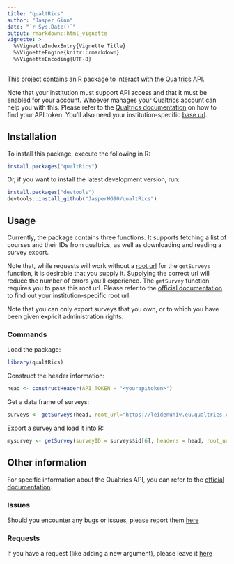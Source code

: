 ```yaml
---
title: "qualtRics"
author: "Jasper Ginn"
date: "`r Sys.Date()`"
output: rmarkdown::html_vignette
vignette: >
  %\VignetteIndexEntry{Vignette Title}
  %\VignetteEngine{knitr::rmarkdown}
  %\VignetteEncoding{UTF-8}
---
```


This project contains an R package to interact with the [Qualtrics API](https://www.qualtrics.com/). 

Note that your institution must support API access and that it must be enabled for your account. Whoever manages your Qualtrics account can help you with this. Please refer to the [Qualtrics documentation](https://api.qualtrics.com/docs/authentication) on how to find your API token. You'll also need your institution-specific [base url](https://api.qualtrics.com/docs/root-url).

## Installation

To install this package, execute the following in R:

```r
install.packages("qualtRics")
```

Or, if you want to install the latest development version, run:

```r
install.packages("devtools")
devtools::install_github("JasperHG90/qualtRics")
```

## Usage

Currently, the package contains three functions. It supports fetching a list of courses and their IDs from qualtrics, as well as downloading and reading a survey export. 

Note that, while requests will work without a [root url](https://api.qualtrics.com/docs/root-url) for the `getSurveys` function, it is desirable that you supply it. Supplying the correct url will reduce the number of errors you'll experience. The `getSurvey` function requires you to pass this root url. Please refer to the [official documentation](https://api.qualtrics.com/docs/root-url) to find out your institution-specific root url.

Note that you can only export surveys that you own, or to which you have been given explicit administration rights.

### Commands

Load the package:

```r
library(qualtRics)
```

Construct the header information:

```r
head <- constructHeader(API.TOKEN = "<yourapitoken>")
```

Get a data frame of surveys:

```r
surveys <- getSurveys(head, root_url="https://leidenuniv.eu.qualtrics.com") # URL is for my own institution
```

Export a survey and load it into R:

```r
mysurvey <- getSurvey(surveyID = surveys$id[6], headers = head, root_url = "https://leidenuniv.eu.qualtrics.com", verbose = TRUE)
```

## Other information

For specific information about the Qualtrics API, you can refer to the [official documentation](https://api.qualtrics.com/docs/overview).

### Issues

Should you encounter any bugs or issues, please report them [here](https://github.com/JasperHG90/qualtRics/issues)

### Requests

If you have a request (like adding a new argument), please leave it [here](https://github.com/JasperHG90/qualtRics/issues)

